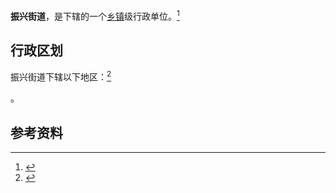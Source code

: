 {{中国乡级行政区|61/01/14/003/000}}

'''振兴街道'''，是{{PRC admin/fullname|61/01/14/003/000|3}}下辖的一个[[乡镇|乡镇]]级行政单位。<ref>{{PRC admin/ref sgc|{{PRC admin/parent|61/01/14/003/000}}}}</ref>

== 行政区划 ==

振兴街道下辖以下地区：<ref>{{PRC admin/ref sgc|61/01/14/003/000}}</ref>

{{PRC admin/children|61/01/14/003/000}}。

== 参考资料 ==

{{reflist}}

{{行政区划小作品}}
{{PRC admin/navcat|61/01/14/003/000}}